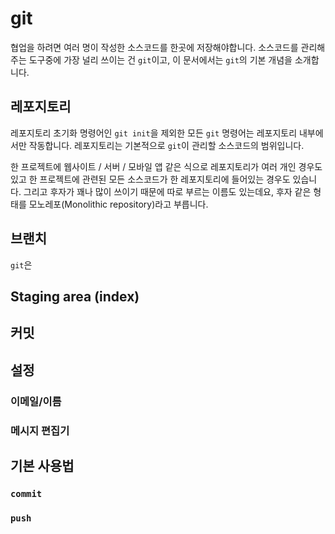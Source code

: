 # git

협업을 하려면 여러 명이 작성한 소스코드를 한곳에 저장해야합니다.
소스코드를 관리해주는 도구중에 가장 널리 쓰이는 건 `git`이고, 이 문서에서는 `git`의 기본 개념을 소개합니다.

## 레포지토리

레포지토리 초기화 명령어인 `git init`을 제외한 모든 `git` 명령어는 레포지토리 내부에서만 작동합니다.
레포지토리는 기본적으로 `git`이 관리할 소스코드의 범위입니다.

한 프로젝트에 웹사이트 / 서버 / 모바일 앱 같은 식으로 레포지토리가 여러 개인 경우도 있고 한 프로젝트에 관련된 모든 소스코드가 한 레포지토리에 들어있는 경우도 있습니다.
그리고 후자가 꽤나 많이 쓰이기 때문에 따로 부르는 이름도 있는데요, 후자 같은 형태를 모노레포(Monolithic repository)라고 부릅니다.

## 브랜치

`git`은

## Staging area (index)

## 커밋

## 설정

### 이메일/이름

### 메시지 편집기

## 기본 사용법

### `commit`

### `push`
